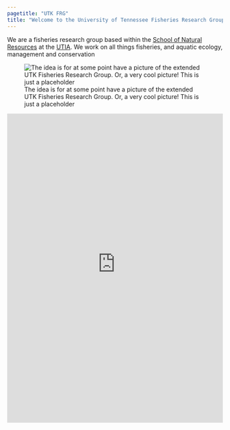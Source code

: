 ```yaml
---
pagetitle: "UTK FRG"
title: "Welcome to the University of Tennessee Fisheries Research Group"
---
```


::: lead
We are a fisheries research group based within the [School of Natural Resources](https://naturalresources.tennessee.edu/){.text-primary .text-decoration-none .fw-bolder target="_blank"} at the [UTIA](https://utia.tennessee.edu/){.text-primary .text-decoration-none .fw-bolder target="_blank"}. We work on all things fisheries, and aquatic ecology, management and conservation
:::

![The idea is for at some point have a picture of the extended UTK Fisheries Research Group. Or, a very cool picture! This is just a placeholder](img/Sturgeon.jpg){fig-align="center"}

```{=html}
<iframe id="example1" src="https://molinamoctezumalab.shinyapps.io/shinyapps/" style="border: none; width: 100%; height: 720px" frameborder="0"></iframe>
```
